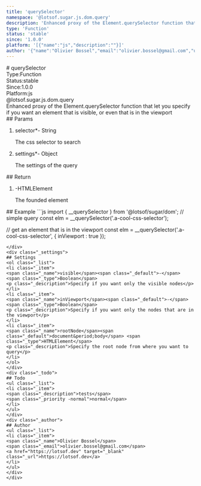 ```yaml
---
title: 'querySelector'
namespace: '@lotsof.sugar.js.dom.query'
description: 'Enhanced proxy of the Element.querySelector function that let you specify if you want an element that is visible, or even that is in the viewport'
type: 'Function'
status: 'stable'
since: '1.0.0'
platform: '[{"name":"js","description":""}]'
author: '{"name":"Olivier Bossel","email":"olivier.bossel@gmail.com","url":"https://lotsof.dev"}'
---
```

<div class="docmap-mdx">
# querySelector
<div class="_metas">
<div class="_type"><span class="_type-label">Type:</span><span class="_type-value">Function</span></div>
<div class="_status"><span class="_status-label">Status:</span><span class="_status-value -stable">stable</span></div>
<div class="_since"><span class="_since-label">Since:</span><span class="_since-value">1.0.0</span></div>
<div class="_platform"><span class="_platform-label">Platform:</span><span class="_platform-value -js">js</span></div>
</div>
<div class="_namespace">@lotsof.sugar.js.dom.query</div>
<div class="_description typo-lead typo-format">
Enhanced proxy of the Element.querySelector function that let you specify
if you want an element that is visible, or even that is in the viewport
</div>
<div class="_params">
## Params
<ol class="_list">
<li class="_item">
<span class="_name">selector<span class="_required">*</span></span><span class="_default">-</span> <span class="_type">String</span>
<p class="_description">The css selector to search</p>
</li>
<li class="_item">
<span class="_name">settings<span class="_required">*</span></span><span class="_default">-</span> <span class="_type">Object</span>
<p class="_description">The settings of the query</p>
</li>
</ol>
</div>
<div class="_return">
## Return
<ol class="_list">
<li class="_item">
<span class="_default">-</span><span class="_type">HTMLElement</span>
<p class="_description">The founded element</p>
</li>
</ol>
</div>
<div class="_examples">
## Example
```js
import { __querySelector } from '@lotsof/sugar/dom';
// simple query
const elm = __querySelector('.a-cool-css-selector');

// get an element that is in the viewport
const elm = __querySelector('.a-cool-css-selector', {
		inViewport : true
});
```
</div>
<div class="_settings">
## Settings
<ol class="_list">
<li class="_item">
<span class="_name">visible</span><span class="_default">-</span> <span class="_type">Boolean</span>
<p class="_description">Specify if you want only the visible nodes</p>
</li>
<li class="_item">
<span class="_name">inViewport</span><span class="_default">-</span> <span class="_type">Boolean</span>
<p class="_description">Specify if you want only the nodes that are in the viewport</p>
</li>
<li class="_item">
<span class="_name">rootNode</span><span class="_default">document&period;body</span> <span class="_type">HTMLElement</span>
<p class="_description">Specify the root node from where you want to query</p>
</li>
</ol>
</div>
<div class="_todo">
## Todo
<ul class="_list">
<li class="_item">
<span class="_description">tests</span>
<span class="_priority -normal">normal</span>
</li>
</ul>
</div>
<div class="_author">
## Author
<ul class="_list">
<li class="_item">
<span class="_name">Olivier Bossel</span>
<span class="_email">olivier.bossel@gmail.com</span>
<a href="https://lotsof.dev" target="_blank" class="_url">https://lotsof.dev</a>
</li>
</ul>
</div>
</div>